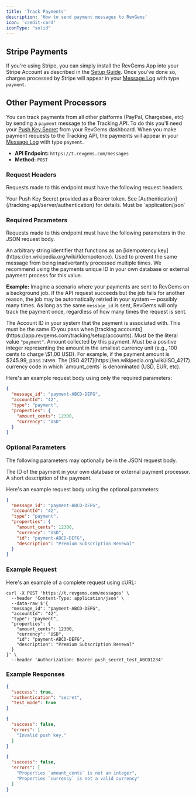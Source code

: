 ```yaml
---
title: 'Track Payments'
description: 'How to send payment messages to RevGems'
icon: 'credit-card'
iconType: "solid"
---
```


## Stripe Payments

If you're using Stripe, you can simply install the RevGems App into your Stripe Account as described in the [Setup Guide](https://app.revgems.com/tracking/setup/payments). Once you've done so, charges processed by Stripe will appear in your [Message Log](https://app.revgems.com/tracking/messages?q%5Bmessage_id_or_anonymous_id_or_user_id_or_account_id_or_ip_or_properties_or_context_or_authentication_or_account_hash_cont%5D=&q%5Bmessage_type_eq%5D=payment&q%5Btest_mode_eq%5D=&button=) with type <code>payment</code>.

## Other Payment Processors

You can track payments from all other platforms (PayPal, Chargebee, etc) by sending a <code>payment</code> message to the Tracking API. To do this you'll need your [Push Key Secret](https://app.revgems.com/tracking/push_keys) from your RevGems dashboard. When you make payment requests to the Tracking API, the payments will appear in your [Message Log](https://app.revgems.com/tracking/messages?q%5Bmessage_id_or_anonymous_id_or_user_id_or_account_id_or_ip_or_properties_or_context_or_authentication_or_account_hash_cont%5D=&q%5Bmessage_type_eq%5D=payment&q%5Btest_mode_eq%5D=&button=) with type <code>payment</code>.

<ul>
  <li><strong>API Endpoint:</strong> <code>https://t.revgems.com/messages</code></li>
  <li><strong>Method:</strong> <code>POST</code></li>
</ul>

### Request Headers

Requests made to this endpoint must have the following request headers.

<ParamField header="Authorization" required>
  Your Push Key Secret provided as a Bearer token.
  See [Authentication](/tracking-api/server/authentication) for details.
</ParamField>

<ParamField header="Content-Type" required>
  Must be `application/json`
</ParamField>

### Required Parameters

Requests made to this endpoint must have the following parameters in the JSON request body.

<ParamField body="message_id" type="string" required>
  An arbitrary string identifier that functions as an [idempotency key](https://en.wikipedia.org/wiki/Idempotence).
  Used to prevent the same message from being inadvertantly processed multiple times. We recommend using the payments unique ID in your own database or external payment process for this value.

  <strong>Example:</strong> Imagine a scenario where your payments are sent to RevGems on a background job. If the API request succeeds but the job fails for another reason, the job may be automatically retried in your system — possibly many times. As long as the same <code>message_id</code> is sent, RevGems will only track the payment once, regardless of how many times the request is sent.
</ParamField>

<ParamField body="account_id" type="string" required>
  The Account ID in your system that the payment is associated with. This must be the same ID you pass when [tracking accounts](https://app.revgems.com/tracking/setup/accounts).
</ParamField>

<ParamField body="type" type="string" required>
  Must be the literal value <code>"payment"</code>.
</ParamField>

<ParamField body="properties.amount_cents" type="integer" required>
  Amount collected by this payment. Must be a positive integer representing the amount in the smallest currency unit (e.g., 100 cents to charge \$1.00 USD).
  For example, if the payment amount is $245.99, pass <code>24599</code>.
</ParamField>

<ParamField body="properties.currency" type="string" required>
  The [ISO 4217](https://en.wikipedia.org/wiki/ISO_4217) currency code in which `amount_cents` is denominated (USD, EUR, etc).
</ParamField>

Here's an example request body using only the required parameters:

```json
{
  "message_id": "payment-ABCD-DEFG",
  "accountId": "42",
  "type": "payment",
  "properties": {
    "amount_cents": 12300,
    "currency": "USD"
  }
}
```

### Optional Parameters

The following parameters may optionally be in the JSON request body.

<ParamField body="properties.id" type="string">
  The ID of the payment in your own database or external payment processor.
</ParamField>

<ParamField body="properties.description" type="string">
  A short description of the payment.
</ParamField>

Here's an example request body using the optional parameters:

```json
{
  "message_id": "payment-ABCD-DEFG",
  "accountId": "42",
  "type": "payment",
  "properties": {
    "amount_cents": 12300,
    "currency": "USD",
    "id": "payment-ABCD-DEFG",
    "description": "Premium Subscription Renewal"
  }
}
```

### Example Request

Here's an example of a complete request using cURL:

```shell
curl -X POST 'https://t.revgems.com/messages' \
  --header 'Content-Type: application/json' \
  --data-raw $'{
  "message_id": "payment-ABCD-DEFG",
  "accountId": "42",
  "type": "payment",
  "properties": {
    "amount_cents": 12300,
    "currency": "USD",
    "id": "payment-ABCD-DEFG",
    "description": "Premium Subscription Renewal"
  }
}' \
  --header 'Authorization: Bearer push_secret_test_ABCD1234'
```

### Example Responses

  ```json 201 Created
  {
    "success": true,
    "authentication": "secret",
    "test_mode": true
  }
  ```
  ```json 401 Unauthorized
  {
    "success": false,
    "errors": [
      "Invalid push key."
    ]
  }
  ```
  ```json 422 Unprocessable Content
  {
    "success": false,
    "errors": [
      "Properties `amount_cents` is not an integer",
      "Properties `currency` is not a valid currency"
    ]
  }
  ```

